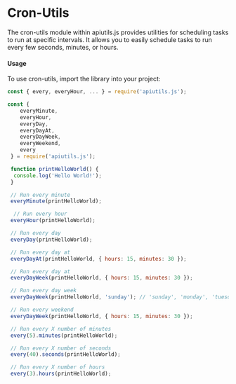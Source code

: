 # Cron-Utils

The cron-utils module within apiutils.js provides utilities for scheduling tasks to run at specific intervals. It allows you to easily schedule tasks to run every few seconds, minutes, or hours.

#### Usage

To use cron-utils, import the library into your project:

```javascript
const { every, everyHour, ... } = require('apiutils.js');
```

```javascript
const { 
    everyMinute,
    everyHour,
    everyDay,
    everyDayAt,
    everyDayWeek,
    everyWeekend,
    every
 } = require('apiutils.js');

 function printHelloWorld() {
  console.log('Hello World!');
 }

 // Run every minute
 everyMinute(printHelloWorld);

  // Run every hour
 everyHour(printHelloWorld);

 // Run every day
 everyDay(printHelloWorld);

 // Run every day at
 everyDayAt(printHelloWorld, { hours: 15, minutes: 30 });

 // Run every day at
 everyDayWeek(printHelloWorld, { hours: 15, minutes: 30 });

 // Run every day week
 everyDayWeek(printHelloWorld, 'sunday'); // 'sunday', 'monday', 'tuesday', 'wednesday', 'thursday', 'friday', 'saturday'

 // Run every weekend
 everyDayWeek(printHelloWorld, { hours: 15, minutes: 30 });

 // Run every X number of minutes
 every(5).minutes(printHelloWorld);

 // Run every X number of seconds
 every(40).seconds(printHelloWorld);

 // Run every X number of hours
 every(3).hours(printHelloWorld);
```